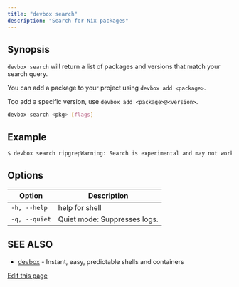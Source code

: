 ```yaml
---
title: "devbox search"
description: "Search for Nix packages"
---
```


## Synopsis[​](#synopsis "Direct link to Synopsis")

`devbox search` will return a list of packages and versions that match your search query.

You can add a package to your project using `devbox add <package>`.

Too add a specific version, use `devbox add <package>@<version>`.

```bash
devbox search <pkg> [flags]
```

## Example[​](#example "Direct link to Example")

```bash
$ devbox search ripgrepWarning: Search is experimental and may not work as expected.Found 8+ results for "ripgrep":* ripgrep (13.0.0, 12.1.1, 12.0.1)* ripgrep-all (0.9.6, 0.9.5)# To add ripgrep 12.1.1 to your project:$ devbox add [email protected]
```

## Options[​](#options "Direct link to Options")

| Option        | Description                  |
| ------------- | ---------------------------- |
| `-h, --help`  | help for shell               |
| `-q, --quiet` | Quiet mode: Suppresses logs. |

## SEE ALSO[​](#see-also "Direct link to SEE ALSO")

- [devbox](/docs/devbox/cli_reference/devbox/) - Instant, easy, predictable shells and containers

[Edit this page](https://github.com/jetify-com/devbox/tree/main/docs/app/docs/cli_reference/devbox_search.md)

